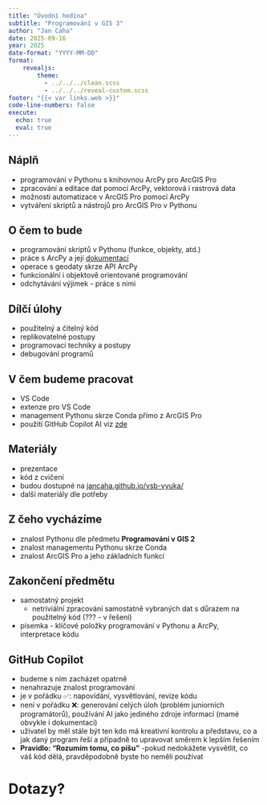 ```yaml
---
title: "Úvodní hodina"
subtitle: "Programování v GIS 3"
author: "Jan Caha"
date: 2025-09-16
year: 2025
date-format: "YYYY-MM-DD"
format: 
    revealjs:
        theme: 
          - ../../../clean.scss 
          - ../../../reveal-custom.scss
footer: "{{< var links.web >}}"
code-line-numbers: false
execute:
  echo: true
  eval: true
---
```


## Náplň

- programování v [Pythonu]{.software} s knihovnou [ArcPy]{.software} pro [ArcGIS Pro]{.software}
- zpracování a editace dat pomocí [ArcPy]{.software}, vektorová i rastrová data
- možnosti automatizace v [ArcGIS Pro]{.software} pomocí [ArcPy]{.software}
- vytváření skriptů a nástrojů pro [ArcGIS Pro]{.software} v [Pythonu]{.software}

## O čem to bude

- programování skriptů v Pythonu (funkce, objekty, atd.)
- práce s [ArcPy]{.software} a její [dokumentací](https://pro.arcgis.com/en/pro-app/latest/arcpy/get-started/what-is-arcpy-.htm)
- operace s geodaty skrze API [ArcPy]{.software}
- funkcionální i objektově orientované programování
- odchytávání výjimek - práce s nimi
  
## Dílčí úlohy

- použitelný a čitelný kód
- replikovatelné postupy
- programovací techniky a postupy
- debugování programů

## V čem budeme pracovat

- [VS Code]{.software}
- extenze pro [VS Code]{.software}
- management Pythonu skrze [Conda]{.software} přímo z [ArcGIS Pro]{.software}
- použití [GitHub Copilot AI]{.tool} viz [zde](../../../tools/github-copilot.qmd)

## Materiály

- prezentace
- kód z cvičení
- budou dostupné na [jancaha.github.io/vsb-vyuka/](jancaha.github.io/vsb-vyuka/)
- další materiály dle potřeby

## Z čeho vycházíme

- znalost Pythonu dle předmetu **Programování v GIS 2**
- znalost managementu Pythonu skrze [Conda]{.software}
- znalost [ArcGIS Pro]{.software} a jeho základních funkcí

## Zakončení předmětu

- samostatný projekt
  - netriviální zpracování samostatně vybraných dat s důrazem na použitelný kód (??? - v řešení)
- písemka - klíčové položky programování v Pythonu a [ArcPy]{.software}, interpretace kódu
 
## GitHub Copilot

- budeme s ním zacházet opatrně
- nenahrazuje znalost programování
- je v pořádku ✅: napovídání, vysvětlování, revize kódu  
- není v pořádku ❌: generování celých úloh (problém juniorních programátorů), používání AI jako jediného zdroje informací (mamé obvykle i dokumentaci) 
- uživatel by měl stále být ten kdo má kreativní kontrolu a představu, co a jak daný program řeší a případně to upravovat směrem k lepším řešením
- **Pravidlo: "Rozumím tomu, co píšu"**  -pokud nedokážete vysvětlit, co váš kód dělá, pravděpodobně byste ho neměli používat

# Dotazy?{.center}